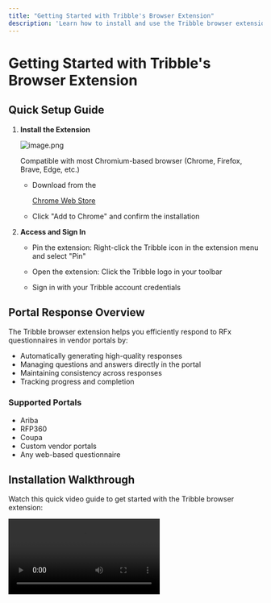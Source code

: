 ```yaml
---
title: "Getting Started with Tribble's Browser Extension"
description: 'Learn how to install and use the Tribble browser extension for RFx portal responses'
---
```


# Getting Started with Tribble's Browser Extension

## Quick Setup Guide

1. **Install the Extension**




   ![image.png](https://assets.usepylon.com/0b98041b-a9dc-41b6-8b9b-b577c652798b%2F1729370370469-image.png?Expires=253370764800&Signature=sEstF4FL741~9ZIL8Fw8ozfxSchQM76AR5ofhtN-gJdQ2c4dUSe-WwEbv1F7PnMmSCcxf-Ex4VDQin5w2riiAUQ95Yxdb2XDfQMa5mtk3lTG~xlTbV76QN6sCGjWtoW04k0zOaLz2lYkFn5iwHaYhjOxsjlbHVs2VjDJ3hDThoU9D8mXV-rjCR8wRv69vBIddekxwNOQXF8wXTsnKRaWWCbhdbN4WQpynisKd9zaDDD~Qo6Bue0r8aQTzcyVZ5e7TYTgtlqeyyP4VcXGTPMRFT6MwuUfK~fwivgpYbmTACrtbumtBAvOPbSjfGpv3aIOUuZ6FWJAOm-nROD3hP-thA__&Key-Pair-Id=K3NV4LZ47N8M46 "image.png")


   Compatible with most Chromium-based browser (Chrome, Firefox, Brave, Edge, etc.)

   * Download from the 

     [Chrome Web Store](https://chromewebstore.google.com/detail/tribble-chrome-extension/ghmmidlcndcdkpkdmbgmkcocfkegoofo?hl=en)

   * Click "Add to Chrome" and confirm the installation

2. **Access and Sign In**

   * Pin the extension: Right-click the Tribble icon in the extension menu and select "Pin"

   * Open the extension: Click the Tribble logo in your toolbar

   * Sign in with your Tribble account credentials

## Portal Response Overview

The Tribble browser extension helps you efficiently respond to RFx questionnaires in vendor portals by:
- Automatically generating high-quality responses
- Managing questions and answers directly in the portal
- Maintaining consistency across responses
- Tracking progress and completion

### Supported Portals
- Ariba
- RFP360
- Coupa
- Custom vendor portals
- Any web-based questionnaire

## Installation Walkthrough

Watch this quick video guide to get started with the Tribble browser extension:

<video src="https://www.loom.com/share/b850a4ac54114c6ebfc4a9c6a4456804?sid=763604f4-cbc0-4e12-88cf-fe88729269d6" />